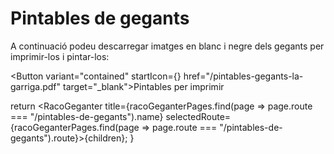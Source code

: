 
# Pintables de gegants

A continuació podeu descarregar imatges en blanc i negre dels gegants per imprimir-los i pintar-los:

<Button variant="contained" startIcon={<Download />} href="/pintables-gegants-la-garriga.pdf" target="_blank">Pintables
  per imprimir</Button>

  return <RacoGeganter
    title={racoGeganterPages.find(page => page.route === "/pintables-de-gegants").name}
    selectedRoute={racoGeganterPages.find(page => page.route === "/pintables-de-gegants").route}>{children}</RacoGeganter>;
}
